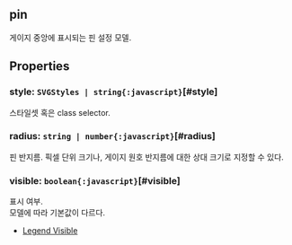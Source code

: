 ## pin
게이지 중앙에 표시되는 핀 설정 모델.
## Properties

### style: `SVGStyles | string{:javascript}`[#style]
스타일셋 혹은 class selector.  

### radius: `string | number{:javascript}`[#radius]
핀 반지름.
픽셀 단위 크기나, 게이지 원호 반지름에 대한 상대 크기로 지정할 수 있다.  

### visible: `boolean{:javascript}`[#visible]
표시 여부.\
모델에 따라 기본값이 다르다.
- [Legend Visible](https:/jsfiddle.net/gh/get/library/pure/realgrid/realchart-demo/tree/master/common/visible)  
